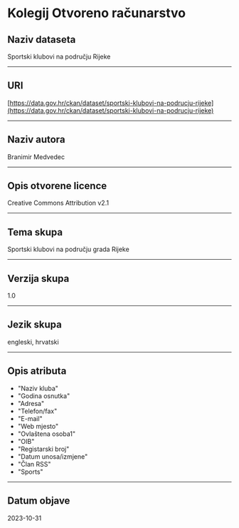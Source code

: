 
<HomePage />

# Kolegij Otvoreno računarstvo

## Naziv dataseta

Sportski klubovi na području Rijeke

---

## URI

[https://data.gov.hr/ckan/dataset/sportski-klubovi-na-podrucju-rijeke](https://data.gov.hr/ckan/dataset/sportski-klubovi-na-podrucju-rijeke)

---

## Naziv autora

Branimir Medvedec

---

## Opis otvorene licence

Creative Commons Attribution v2.1

---

## Tema skupa

Sportski klubovi na području grada Rijeke

---

## Verzija skupa

1.0

---

## Jezik skupa

engleski, hrvatski

---

## Opis atributa

-   "Naziv kluba"
-   "Godina osnutka"
-   "Adresa"
-   "Telefon/fax"
-   "E-mail"
-   "Web mjesto"
-   "Ovlaštena osoba1"
-   "OIB"
-   "Registarski broj"
-   "Datum unosa/izmjene"
-   "Član RSS"
-   "Sports"

---

## Datum objave

2023-10-31
